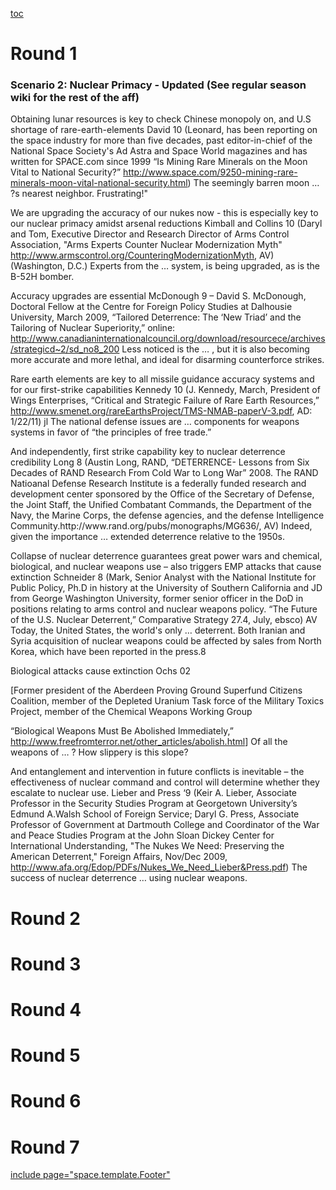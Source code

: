 [[toc]]
=Round 1= 
===Scenario 2: Nuclear Primacy - Updated (See regular season wiki for the rest of the aff)=== 
Obtaining lunar resources is key to check Chinese monopoly on, and U.S shortage of rare-earth-elements
David 10 (Leonard, has been reporting on the space industry for more than five decades, past editor-in-chief of the National Space Society's Ad Astra and Space World magazines and has written for SPACE.com since 1999 “Is Mining Rare Minerals on the Moon Vital to National Security?” http://www.space.com/9250-mining-rare-minerals-moon-vital-national-security.html)
The seemingly barren moon …
?s nearest neighbor. Frustrating!"

We are upgrading the accuracy of our nukes now - this is especially key to our nuclear primacy amidst arsenal reductions
Kimball and Collins 10 (Daryl and Tom, Executive Director and Research Director of Arms Control Association, "Arms Experts Counter Nuclear Modernization Myth" http://www.armscontrol.org/CounteringModernizationMyth, AV)
(Washington, D.C.) Experts from the …
system, is being upgraded, as is the B-52H bomber.

Accuracy upgrades are essential
McDonough 9 – David S. McDonough, Doctoral Fellow at the Centre for Foreign Policy Studies at Dalhousie University, March 2009, “Tailored Deterrence: The ‘New Triad’ and the Tailoring of Nuclear Superiority,” online: http://www.canadianinternationalcouncil.org/download/resourcece/archives/strategicd~2/sd_no8_200
Less noticed is the …
, but it is also becoming more accurate and more lethal, and ideal for disarming counterforce strikes.

Rare earth elements are key to all missile guidance accuracy systems and for our first-strike capabilities
Kennedy 10 (J. Kennedy, March, President of Wings Enterprises, “Critical and Strategic Failure of Rare Earth Resources,” [[http://www.smenet.org/rareEarthsProject/TMS-NMAB-paperV-3.pdf]], AD: 1/22/11) jl
The national defense issues are …
components for weapons systems in favor of “the principles of free trade.”

And independently, first strike capability key to nuclear deterrence credibility
Long 8 (Austin Long, RAND, “DETERRENCE- Lessons from Six Decades of RAND Research From Cold War to Long War” 2008. The RAND Natioanal Defense Research Institute is a federally funded research and development center sponsored by the Office of the Secretary of Defense, the Joint Staff, the Unified Combatant Commands, the Department of the Navy, the Marine Corps, the defense agencies, and the defense Intelligence Community.http://www.rand.org/pubs/monographs/MG636/, AV)
Indeed, given the importance …
extended deterrence relative to the 1950s.

Collapse of nuclear deterrence guarantees great power wars and chemical, biological, and nuclear weapons use – also triggers EMP attacks that cause extinction
Schneider 8 (Mark, Senior Analyst with the National Institute for Public Policy, Ph.D in history at the University of Southern California and JD from George Washington University, former senior officer in the DoD in positions relating to arms control and nuclear weapons policy. “The Future of the U.S. Nuclear Deterrent,” Comparative Strategy 27.4, July, ebsco) AV
Today, the United States, the world's only …
deterrent. Both Iranian and Syria acquisition of nuclear weapons could be affected by sales from North Korea, which have been reported in the press.8

Biological attacks cause extinction
Ochs 02

[Former president of the Aberdeen Proving Ground Superfund Citizens Coalition, member of the Depleted Uranium Task force of the Military Toxics Project, member of the Chemical Weapons Working Group

“Biological Weapons Must Be Abolished Immediately,” [[http://www.freefromterror.net/other_articles/abolish.html]]]
Of all the weapons of …
? How slippery is this slope?

And entanglement and intervention in future conflicts is inevitable – the effectiveness of nuclear command and control will determine whether they escalate to nuclear use.
Lieber and Press ‘9 (Keir A. Lieber, Associate Professor in the Security Studies Program at Georgetown University’s Edmund A.Walsh School of Foreign Service; Daryl G. Press, Associate Professor of Government at Dartmouth College and Coordinator of the War and Peace Studies Program at the John Sloan Dickey Center for International Understanding, "The Nukes We Need: Preserving the American Deterrent," Foreign Affairs, Nov/Dec 2009, [[http://www.afa.org/Edop/PDFs/Nukes_We_Need_Lieber&Press.pdf]])
The success of nuclear deterrence …
using nuclear weapons.


=Round 2= 

=Round 3= 

=Round 4= 

=Round 5= 

=Round 6= 

=Round 7= 

[[include page="space.template.Footer"]]